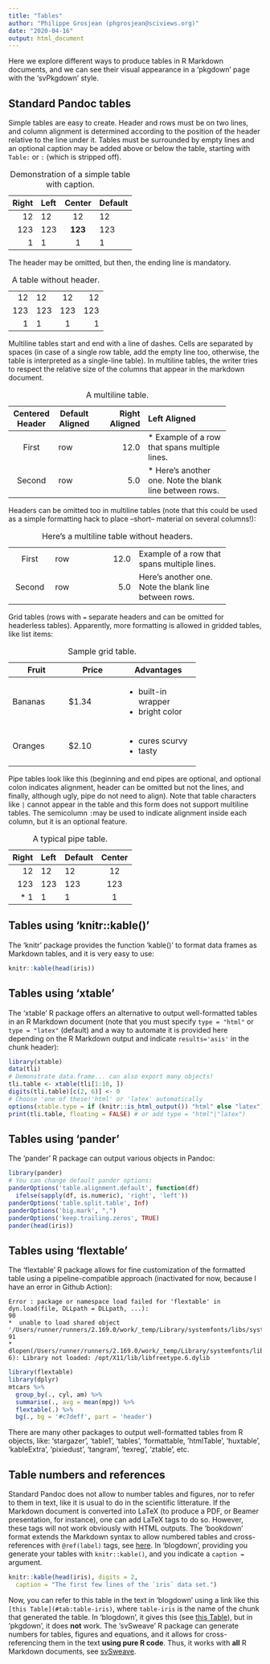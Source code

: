 ```yaml
---
title: "Tables"
author: "Philippe Grosjean (phgrosjean@sciviews.org)"
date: "2020-04-16"
output: html_document
---
```


Here we explore different ways to produce tables in R Markdown documents, and we can see their visual appearance in a 'pkgdown' page with the 'svPkgdown' style.

## Standard Pandoc tables

Simple tables are easy to create. Header and rows must be on two lines, and column alignment is determined according to the position of the header relative to the line under it. Tables must be surrounded by empty lines and an optional caption may be added above or below the table, starting with `Table:` or `:` (which is stripped off).

Table: Demonstration of a simple table with caption.

  Right     Left     Center     Default
-------     ------ ----------   -------
     12     12        12            12
    123     123       **123**      123
      1     1          1             1

The header may be omitted, but then, the ending line is mandatory.

Table: A table without header.

-------     ------ ----------   -------
     12     12        12             12
    123     123       123           123
      1     1          1              1
-------     ------ ----------   -------

Multiline tables start and end with a line of dashes. Cells are separated by spaces (in case of a single row table, add the empty line too, otherwise, the table is interpreted as a single-line table). In multiline tables, the writer tries to respect the relative size of the columns that appear in the markdown document.

Table: A multiline table.

-------------------------------------------------------------
 Centered   Default           Right Left
  Header    Aligned         Aligned Aligned
----------- ------- --------------- -------------------------
   First    row                12.0 * Example of a row that
                                    spans multiple lines.

  Second    row                 5.0 * Here's another one. Note
                                    the blank line between
                                    rows.
-------------------------------------------------------------

Headers can be omitted too in multiline tables (note that this could be used as a simple formatting hack to place --short-- material on several columns!):

: Here's a multiline table without headers.

----------- ------- --------------- -------------------------
   First    row                12.0 Example of a row that
                                    spans multiple lines.

  Second    row                 5.0 Here's another one. Note
                                    the blank line between
                                    rows.
----------- ------- --------------- -------------------------

Grid tables (rows with `=` separate headers and can be omitted for headerless tables). Apparently, more formatting is allowed in gridded tables, like list items:

: Sample grid table.

+---------------+---------------+--------------------+
| Fruit         | Price         | Advantages         |
+===============+===============+====================+
| Bananas       | $1.34         | - built-in wrapper |
|               |               | - bright color     |
+---------------+---------------+--------------------+
| Oranges       | $2.10         | - cures scurvy     |
|               |               | - tasty            |
+---------------+---------------+--------------------+

Pipe tables look like this (beginning and end pipes are optional, and optional colon indicates alignment, header can be omitted but not the lines, and finally, although ugly, pipe do not need to align). Note that table characters like `|` cannot appear in the table and this form does not support multiline tables. The semicolumn `:`may be used to indicate alignment inside each column, but it is an optional feature.

: A typical pipe table.

| Right | Left | Default | Center |
|------:|:-----|---------|:------:|
|   12  |  12  |    12   |    12  |
|  123  |  123 |   123   |   123  |
| * 1   |    1 |     1   |     1  |

## Tables using 'knitr::kable()'

The 'knitr' package provides the function 'kable()' to format data frames as Markdown tables, and it is very easy to use:

```r
knitr::kable(head(iris))
```

## Tables using 'xtable'

The 'xtable' R package offers an alternative to output well-formatted tables in an R Markdown document (note that you must specify `type = "html"` or `type = "latex"` (default) and a way to automate it is provided here depending on the R Markdown output and indicate `results='asis'` in the chunk header): 

```r
library(xtable)
data(tli)
# Demonstrate data.frame... can also export many objects!
tli.table <- xtable(tli[1:10, ])
digits(tli.table)[c(2, 6)] <- 0
# Choose 'one of these!'html' or 'latex' automatically
options(xtable.type = if (knitr::is_html_output()) "html" else "latex")
print(tli.table, floating = FALSE) # or add type = "html"|"latex")
```

## Tables using 'pander'

The 'pander' R package can output various objects in Pandoc:

```r
library(pander)
# You can change default pander options:
panderOptions('table.alignment.default', function(df)
  ifelse(sapply(df, is.numeric), 'right', 'left'))
panderOptions('table.split.table', Inf)
panderOptions('big.mark', ",")
panderOptions('keep.trailing.zeros', TRUE)
pander(head(iris))
```

## Tables using 'flextable'

The 'flextable' R package allows for fine customization of the formatted table using a pipeline-compatible approach (inactivated for now, because I have an error in Github Action):

```
Error : package or namespace load failed for 'flextable' in dyn.load(file, DLLpath = DLLpath, ...):
90
*  unable to load shared object '/Users/runner/runners/2.169.0/work/_temp/Library/systemfonts/libs/systemfonts.so':
91
*   dlopen(/Users/runner/runners/2.169.0/work/_temp/Library/systemfonts/libs/systemfonts.so, 6): Library not loaded: /opt/X11/lib/libfreetype.6.dylib
```


```r
library(flextable)
library(dplyr)
mtcars %>%
  group_by(., cyl, am) %>%
  summarise(., avg = mean(mpg)) %>%
  flextable(.) %>%
  bg(., bg = '#c7deff', part = 'header')
```

There are many other packages to output well-formatted tables from R objects, like: 'stargazer', 'table1', 'tables', 'formattable, 'htmlTable', 'huxtable', 'kableExtra', 'pixiedust', 'tangram', 'texreg',  'ztable',  etc.

## Table numbers and references

Standard Pandoc does not allow to number tables and figures, nor to refer to them in text, like it is usual to do in the scientific litterature. If the Markdown document is converted into LaTeX (to produce a PDF, or Beamer presentation, for instance), one can add LaTeX tags to do so. However, these tags will not work obviously with HTML outputs. The 'bookdown' format extends the Markdown syntax to allow numbered tables and cross-references with `@ref(label)` tags, see [here](https://bookdown.org/yihui/bookdown/cross-references.html). In 'blogdown', providing you generate your tables with `knitr::kable()`, and you indicate a `caption =` argument.

```r
knitr::kable(head(iris), digits = 2,
  caption = "The first few lines of the `iris` data set.")
```

Now, you can refer to this table in the text in 'blogdown' using a link like this `[this Table](#tab:table-iris)`, where `table-iris` is the name of the chunk that generated the table. In 'blogdown', it gives this (see [this Table](#tab:table-iris)), but in 'pkgdown', it does **not** work. The 'svSweave' R package can generate numbers for tables, figures and equations, and it allows for cross-referencing them in the text **using pure R code**. Thus, it works with **all** R Markdown documents, see [svSweave](https://www.sciviews.org/svSweave/).
